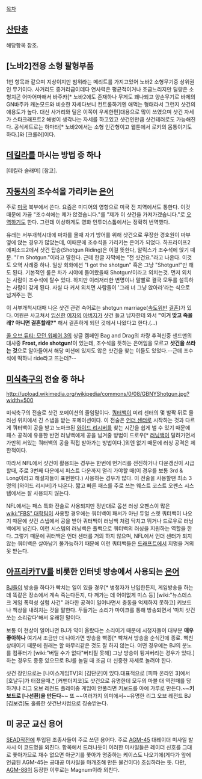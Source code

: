 [[목차]]

== [[산탄총]] ==
해당항목 참조.

== [노바2]전용 소형 팔형부품 == 
1번 항목과 같으며 지상이지만 범위라는 메리트를 가지고있어 노바2 소형무기중 상위권인 무기이다. 사거리도 중거리급이데다 연사력은 평균적이거나 조금느리지만 딜량은 소형치곤 어마어마해서 바주카[* 노바2에도 존재하나 무게도 꽤나되고 양손무기로 바체의 GN바주카 캐논모드와 비슷한 자세다보니 컨트롤하기엔 애먹는 형태라서 그런지 샷건의 애용도가 높다. 대신 사거리와 딜은 이쪽이 우세한편]대용으로 많이 쓰였으며 샷건 자세가 스타크래프트2 해병이 생각나는 자세를 하고있고 샷건인만큼 샷건테러로도 가능해진다. 공식세트로는 하마타[* 노바2에서는 소형 인간형이고 웹툰에서 로키의 몸통이기도하다.]와 [크롤러]이다.


== [[데킬라]]를 마시는 방법 중 하나 ==
[데킬라 슬래머] [참고].
== [[자동차]]의 조수석을 가리키는 [[은어]] ==
주로 [[미국]] 북부에서 쓴다. 요즘은 미디어의 영항으로 미국 전 지역에서도 통한다. 이것 때문에 가끔 "조수석에는 제가 앉겠습니다."를 "제가 이 샷건을 가져가겠습니다."로 [[오역]]하기도 한다. 그런데 이상하게도 영화 인투더스톰에서는 정확히 번역했다.

유래는 서부개척시대에 마차를 몰때 자기 방어를 위해 샷건으로 무장한 경호원이 마부 옆에 앉는 경우가 많았는데, 이때문에 조수석을 가리키는 은어가 되었다. 하프라이프2 에피소드2에서 샷건 탑승(Shotgun Riding)은 이걸 뜻한다, 알릭스가 조수석에 앉기 때문. "I'm Shotgun."이라고 말한다. 근데 한글 자막에는 "전 샷건요."라고 나온다. 이것도 오역 사례중 하나. 일상 회화에선 "I got the shotgun" 혹은 그냥 "Shotgun!"만 해도 된다. 기본적인 룰은 차가 시야에 들어왔을때 Shotgun!이라고 외치는것. 먼저 외치는 사람이 조수석에 탈수 있다. 하지만 이러저러한 변명이나 말빨로 결국 모두를 설득하는 사람이 갖게 된다. 사실 다 커서 외치면 사람들이 '그래 너 그냥 앉아라'라는 식으로 넘겨주는 편.

이 서부개척시대때 나온 샷건 관련 숙어로는 shotgun marriage([[속도위반]] [[결혼]])가 있다. 어원은 사고쳐서 [[임신]]한 [[여자]]의 [[아버지]]가 샷건 들고 남자한테 와서 '''"이거 맞고 죽을래? 아니면 결혼할래?"''' 해서 결혼하게 되던 것에서 나왔다고 한다.(...)

[[콜 오브 듀티: 모던 워페어 3]]의 싱글 켐페인 Bag and Drag의 차량 추격신중 샌드맨의 대사중 '''Frost, ride shotgun!'''이 있는데, 조수석을 뜻하는 은어임을 모르고 '''샷건을 쓰라는 것'''으로 알아들어서 해당 미션에 있지도 않은 샷건을 찾는 이들도 있었다.--근데 조수석에 떡하니 ride라고 뜨는데?--

== [[미식축구]]의 전술 중 하나 ==
http://upload.wikimedia.org/wikipedia/commons/0/08/GBNYShotgun.jpg?width=500

미식축구의 전술로 샷건 포메이션의 줄임말이다. [[쿼터백]]이 미리 센터의 몇 발짝 뒤로 물러선 위치에서 긴 스냅을 받는 포메이션이다. 이 전술은 [[언더 센터]]로 시작하는 것과 다르게 쿼터백이 공을 받고 노마크된 [[와이드 리시버]]를 찾는 시간을 쉽게 벌 수 있기 때문에 패스 공격에 유용한 반면 러닝백에게 공을 넘겨줄 방법이 드로우[* [[러닝백]]이 달려가면서 가만히 서있는 쿼터백의 공을 직접 받아가는 방법이다.]외엔 없기 때문에 러싱 공격은 제한적이다. 

따라서 NFL에서 샷건이 활용되는 경우는 한번에 먼거리를 전진하거나 다운갱신이 시급할때, 주로 3번째 다운에서 퍼스트 다운까지 멀리 가야할 때(이 경우를 보통 3rd & Long이라고 해설자들이 표현한다.) 사용하는 경우가 많다. 이 전술을 사용할땐 최소 3명의 [와이드 리시버]가 나온다. 짧고 빠른 패스를 주로 쓰는 웨스트 코스트 오펜스 시스템에서는 잘 사용되지 않는다.

NFL에서는 패스 특화 전술로 사용되지만 정반대로 옵션 러싱 오펜스이 많은 [[wiki:"FBS" 대학팀]]이 사용할 경우에는 쿼터백이 패서가 아닌 듀얼 스렛 쿼터백이 나오기 때문에 샷건 스냅에서 공을 받아 쿼터백이 러닝백 처럼 닥치고 뛰거나 드로우로 러닝백에게 넘긴다. 이런 시스템의 러닝백은 풀백으로 쿼터백의 러싱을 지원하는 역할을 한다. 그렇기 때문에 쿼터백은 언더 센터를 거의 하지 않으며, NFL에서 언더 센터가 되지 않는 쿼터백은 살아남기 불가능하기 때문에 이런 쿼터백들은 [[드래프트]]에서 지명을 거의 못 받는다.

== [[아프리카TV]]를 비롯한 인터넷 방송에서 사용되는 [[은어]] ==
[[BJ]]들이 방송을 하다가 빡치는 일이 있을 경우[* 병청자가 난입한든지, 게임방송을 하는데 똑같은 장소에서 계속 죽는다든지, 다 깨가는 데 어이없게 미스 등] [wiki:"뉴스데스크 게임 폭력성 실험 사건" 과다한 공격이 일어나면서 충동을 억제하지 못하고] 키보드나 책상을 내려치는 것을 말한다. 두들기는 소리가 마이크를 통해 방송되면서 '마치 샷건 쏘는 소리같다'해서 유래된 말이다. 

보통 이 현상이 일어나면 BJ가 약이 올랐다는 소리이기 때문에 시청자들이 대부분 '''매우 좋아하나''' 여기서 조금만 더 나아가면 방송을 빡종[* 빡쳐서 방송을 순식간에 종료. 빡친 상태이기 때문에 원래는 할 마무리같은 것도 잘 하지 않는다. 어떤 경우에는 BJ의 분노를 컴퓨터가 [wiki:"버틸 수가 없다"버티질 못해] 그냥 방송이 튕겨버리는 경우가 있다.]하는 경우도 종종 있으므로 BJ를 놀릴 때 조금 더 신중한 자세로 놀려야 한다.

샷건 장인으로는 [나이스게임TV]의 [김단군]이 있다.대표적으로 [피파 온라인 3]에서 [호날두]가 터졌을때.[http://youtu.be/fSQe8DfWWPA?list=UUVR8eG4I5Fies8NQFWF-KsA *] [커맨더지코]도 샷건으로 유명한데 모두의 마블 대 역전패를 당하거나 리그 오브 레전드 플레이중 게임이 안풀리면 키보드를 아예 가루로 만든다.~~'''키보드로 [나선환]을 만든다'''~~  또 ~~여러가지 의미에서~~유명한 리그 오브 레전드 BJ [김보겸]도 훌륭한 샷건난사범으로 칭송받는다.
== 미 공군 교신 용어 ==
[[SEAD]]작전에 투입된 조종사들이 주로 쓰던 용어다. 주로 [[AGM-45]] 대레이더 미사일 발사시 이 코드명을 외친다. 항목에서 드러나듯이 이러한 미사일들은 레이더 신호를 그대로 쫓아가므로 재수 없으면 아군기를 쫓아가 명중하는 케이스도 나오기에(게다가 앞에 언급된 AGM-45는 공대공 미사일을 마개조해 만든 물건이다) 조심하라는 뜻. 다만, [[AGM-88]]이 등장한 이후로는 Magnum이라 외친다. 
